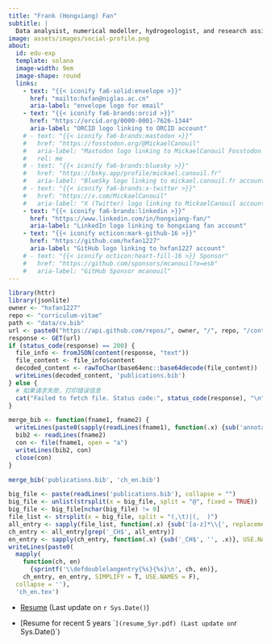 ```yaml
---
title: "Frank (Hongxiang) Fan"
subtitle: |
  Data analysist, numerical modeller, hydrogeologist, and research assitant
image: assets/images/social-profile.png
about:
  id: edu-exp
  template: solana
  image-width: 9em
  image-shape: round
  links:
    - text: "{{< iconify fa6-solid:envelope >}}"
      href: "mailto:hxfan@niglas.ac.cn"
      aria-label: "envelope logo for email"
    - text: "{{< iconify fa6-brands:orcid >}}"
      href: "https://orcid.org/0000-0001-7626-1344"
      aria-label: "ORCID logo linking to ORCID account"
    # - text: "{{< iconify fa6-brands:mastodon >}}"
    #   href: "https://fosstodon.org/@MickaelCanouil"
    #   aria-label: "Mastodon logo linking to MickaelCanouil Fosstodon account"
    #   rel: me
    # - text: "{{< iconify fa6-brands:bluesky >}}"
    #   href: "https://bsky.app/profile/mickael.canouil.fr"
    #   aria-label: "BlueSky logo linking to mickael.canouil.fr account"
    # - text: "{{< iconify fa6-brands:x-twitter >}}"
    #   href: "https://x.com/MickaelCanouil"
    #   aria-label: "X (Twitter) logo linking to MickaelCanouil account"
    - text: "{{< iconify fa6-brands:linkedin >}}"
      href: "https://www.linkedin.com/in/hongxiang-fan/"
      aria-label: "LinkedIn logo linking to hongxiang fan account"
    - text: "{{< iconify octicon:mark-github-16 >}}"
      href: "https://github.com/hxfan1227"
      aria-label: "GitHub logo linking to hxfan1227 account"
    # - text: "{{< iconify octicon:heart-fill-16 >}} Sponsor"
    #   href: "https://github.com/sponsors/mcanouil?o=esb"
    #   aria-label: "GitHub Sponsor mcanouil"
---
```


```r
library(httr)
library(jsonlite)
owner <- "hxfan1227"  
repo <- "curriculum-vitae"   
path <- "data/cv.bib"
url <- paste0("https://api.github.com/repos/", owner, "/", repo, "/contents/", path)
response <- GET(url)
if (status_code(response) == 200) {
  file_info <- fromJSON(content(response, "text"))
  file_content <- file_info$content
  decoded_content <- rawToChar(base64enc::base64decode(file_content))
  writeLines(decoded_content, 'publications.bib')
} else {
  # 如果请求失败，打印错误信息
  cat("Failed to fetch file. Status code:", status_code(response), "\n")
}

merge_bib <- function(fname1, fname2) {
  writeLines(paste0(sapply(readLines(fname1), function(.x) {sub('annotaion', replacement = 'author+an', .x)}, USE.NAMES = F), collapse = '\n'), fname1)
  bib2 <- readLines(fname2)
  con <- file(fname1, open = "a")
  writeLines(bib2, con)
  close(con)
}

merge_bib('publications.bib', 'ch_en.bib')

big_file <- paste(readLines('publications.bib'), collapse = "")
big_file <- unlist(strsplit(x = big_file, split = "@", fixed = TRUE))
big_file <- big_file[nchar(big_file) != 0]
file_list <- strsplit(x = big_file, split = "(,\t)|(,  )")
all_entry <- sapply(file_list, function(.x) {sub('[a-z]*\\{', replacement = '', x = .x[1])}, USE.NAMES = F)
ch_entry <- all_entry[grep('_CH$', all_entry)]
en_entry <- sapply(ch_entry, function(.x) {sub('_CH$', '', .x)}, USE.NAMES = F)
writeLines(paste0(
  mapply(
    function(ch, en) 
      {sprintf('\\defdoublelangentry{%s}{%s}\n', ch, en)}, 
    ch_entry, en_entry, SIMPLIFY = T, USE.NAMES = F), 
  collapse = ''), 
  'ch_en.tex')
```


- [Resume](resume.pdf) (Last update on `r Sys.Date()`)

- [Resume for recent 5 years ``](resume_5yr.pdf) (Last update on `r Sys.Date()`)


